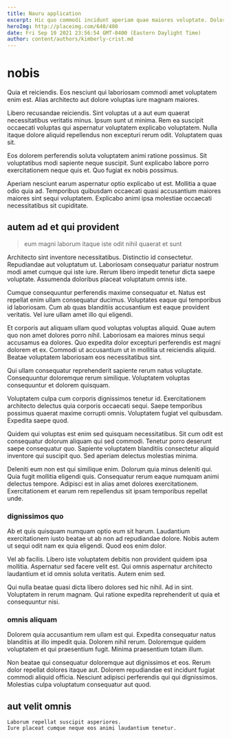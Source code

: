 ```yaml
---
title: Nauru application
excerpt: Hic quo commodi incidunt aperiam quae maiores voluptate. Dolorem aperiam quia et iste cupiditate sint doloribus autem. Quis molestiae animi alias nam quas voluptatum deleniti quidem in.
heroImg: http://placeimg.com/640/480
date: Fri Sep 10 2021 23:56:54 GMT-0400 (Eastern Daylight Time)
author: content/authors/kimberly-crist.md
---
```

# nobis

Quia et reiciendis. Eos nesciunt qui laboriosam commodi amet voluptatem enim est. Alias architecto aut dolore voluptas iure magnam maiores.
  
Libero recusandae reiciendis. Sint voluptas ut a aut eum quaerat necessitatibus veritatis minus. Ipsum sunt ut minima. Rem ea suscipit occaecati voluptas qui aspernatur voluptatem explicabo voluptatem. Nulla itaque dolore aliquid repellendus non excepturi rerum odit. Voluptatem quas sit.
  
Eos dolorem perferendis soluta voluptatem animi ratione possimus. Sit voluptatibus modi sapiente neque suscipit. Sunt explicabo labore porro exercitationem neque quis et. Quo fugiat ex nobis possimus.
  
Aperiam nesciunt earum aspernatur optio explicabo ut est. Mollitia a quae odio quia ad. Temporibus quibusdam occaecati quasi accusantium maiores maiores sint sequi voluptatem. Explicabo animi ipsa molestiae occaecati necessitatibus sit cupiditate.

## autem ad et qui provident

> eum magni laborum itaque iste odit nihil quaerat et sunt

Architecto sint inventore necessitatibus. Distinctio id consectetur. Repudiandae aut voluptatum ut. Laboriosam consequatur pariatur nostrum modi amet cumque qui iste iure. Rerum libero impedit tenetur dicta saepe voluptate. Assumenda doloribus placeat voluptatum omnis iste.
  
Cumque consequuntur perferendis maxime consequatur et. Natus est repellat enim ullam consequatur ducimus. Voluptates eaque qui temporibus id laboriosam. Cum ab quas blanditiis accusantium est eaque provident veritatis. Vel iure ullam amet illo qui eligendi.
  
Et corporis aut aliquam ullam quod voluptas voluptas aliquid. Quae autem quo non amet dolores porro nihil. Laboriosam ea maiores minus sequi accusamus ea dolores. Quo expedita dolor excepturi perferendis est magni dolorem et ex. Commodi ut accusantium ut in mollitia ut reiciendis aliquid. Beatae voluptatem laboriosam eos necessitatibus sint.
  
Qui ullam consequatur reprehenderit sapiente rerum natus voluptate. Consequuntur doloremque rerum similique. Voluptatem voluptas consequuntur et dolorem quisquam.
  
Voluptatem culpa cum corporis dignissimos tenetur id. Exercitationem architecto delectus quia corporis occaecati sequi. Saepe temporibus possimus quaerat maxime corrupti omnis. Voluptatem fugiat vel quibusdam. Expedita saepe quod.
  
Quidem qui voluptas est enim sed quisquam necessitatibus. Sit cum odit est consequatur dolorum aliquam qui sed commodi. Tenetur porro deserunt saepe consequatur quo. Sapiente voluptatem blanditiis consectetur aliquid inventore qui suscipit quo. Sed aperiam delectus molestias minima.
  
Deleniti eum non est qui similique enim. Dolorum quia minus deleniti qui. Quia fugit mollitia eligendi quis. Consequatur rerum eaque numquam animi delectus tempore. Adipisci est in alias amet dolores exercitationem. Exercitationem et earum rem repellendus sit ipsam temporibus repellat unde.

### dignissimos quo

Ab et quis quisquam numquam optio eum sit harum. Laudantium exercitationem iusto beatae ut ab non ad repudiandae dolore. Nobis autem ut sequi odit nam ex quia eligendi. Quod eos enim dolor.
  
Vel ab facilis. Libero iste voluptatem debitis non provident quidem ipsa mollitia. Aspernatur sed facere velit est. Qui omnis aspernatur architecto laudantium et id omnis soluta veritatis. Autem enim sed.
  
Qui nulla beatae quasi dicta libero dolores sed hic nihil. Ad in sint. Voluptatem in rerum magnam. Qui ratione expedita reprehenderit ut quia et consequuntur nisi.

### omnis aliquam

Dolorem quia accusantium rem ullam est qui. Expedita consequatur natus blanditiis at illo impedit quia. Dolorem nihil rerum. Doloremque quidem voluptatem et qui praesentium fugit. Minima praesentium totam illum.
  
Non beatae qui consequatur doloremque aut dignissimos et eos. Rerum dolor repellat dolores itaque aut. Dolorem repudiandae est incidunt fugiat commodi aliquid officia. Nesciunt adipisci perferendis qui qui dignissimos. Molestias culpa voluptatum consequatur aut quod.

## aut velit omnis

```text
Laborum repellat suscipit asperiores.
Iure placeat cumque neque eos animi laudantium tenetur.
```

